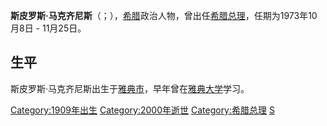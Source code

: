 '''斯皮罗斯·马克齐尼斯'''（{{lang-el|Σπυρίδων Μαρκεζίνης|Spíros Markezínis}}；{{bd|1909年||2000年||catIdx=Markezinis, Spyros}}），[[希腊|希腊]]政治人物，曾出任[[希腊总理|希腊总理]]，任期为1973年10月8日 - 11月25日。

== 生平 ==
斯皮罗斯·马克齐尼斯出生于[[雅典市|雅典市]]，早年曾在[[雅典大学|雅典大学]]学习。

{{start box}}
{{succession box|title=[[希腊总理|希腊总理]]|before=[[乔治·帕帕多普洛斯|乔治·帕帕多普洛斯]]|after=[[阿扎曼蒂奥斯·安兹鲁佐普洛斯|阿扎曼蒂奥斯·安兹鲁佐普洛斯]]|years=1973}}
{{end box}}

{{希臘政府首腦}}
{{Authority control}}
{{DEFAULTSORT:Markezinis, Spyros}}

[[Category:1909年出生|Category:1909年出生]]
[[Category:2000年逝世|Category:2000年逝世]]
[[Category:希腊总理|Category:希腊总理]]
[[Category:雅典大學校友|S]]